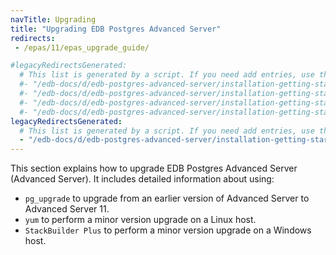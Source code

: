 ```yaml
---
navTitle: Upgrading
title: "Upgrading EDB Postgres Advanced Server"
redirects:
 - /epas/11/epas_upgrade_guide/

#legacyRedirectsGenerated:
  # This list is generated by a script. If you need add entries, use the `legacyRedirects` key.
  #- "/edb-docs/d/edb-postgres-advanced-server/installation-getting-started/upgrade-guide/13/index.html"
  #- "/edb-docs/d/edb-postgres-advanced-server/installation-getting-started/upgrade-guide/13/conclusion.html"
  #- "/edb-docs/d/edb-postgres-advanced-server/installation-getting-started/upgrade-guide/13/introduction.html"
  #- "/edb-docs/d/edb-postgres-advanced-server/installation-getting-started/upgrade-guide/13/genindex.html"
legacyRedirectsGenerated:
  # This list is generated by a script. If you need add entries, use the `legacyRedirects` key.
  - "/edb-docs/d/edb-postgres-advanced-server/installation-getting-started/upgrade-guide/11/toc.html"
---
```


This section explains how to upgrade EDB Postgres Advanced Server (Advanced Server). It includes detailed information about using:

-   `pg_upgrade` to upgrade from an earlier version of Advanced Server to Advanced Server 11.
-   `yum` to perform a minor version upgrade on a Linux host.
-   `StackBuilder Plus` to perform a minor version upgrade on a Windows host.
